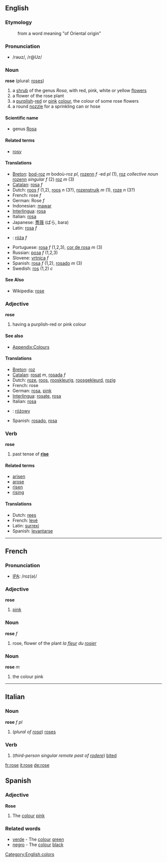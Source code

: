 ==English==
===Etymology===
:from a word meaning "of Oriental origin"

===Pronunciation===
*/rəʊz/, /r@Uz/

===Noun===
'''rose''' (plural: [[roses]])

#a [[shrub]] of the genus ''Rosa'', with red, pink, white or yellow [[flower]]s
#a flower of the rose plant
#a [[purple|purplish]]-[[red]] or [[pink]] [[colour]], the colour of some rose flowers
#a round [[nozzle]] for a sprinkling can or hose

====Scientific name====
*genus [[Rosa]]

====Related terms====
*[[rosy]]

====Translations====
*[[Breton]]: [[bod-roz]] ''m'' bodoù-roz ''pl'', [[rozenn]] ''f'' -ed ''pl'' (1), [[roz]] ''collective noun'' [[rozenn]] ''singular f'' (2) [[roz]] ''m'' (3)
*[[Catalan]]: [[rosa]] ''f''
*Dutch: [[roos]] ''f'' (1,2), [[roos]] ''n'' (3?), [[rozenstruik]] ''m'' (1), [[roze]] ''n'' (3?)
*French: rose ''f''
*German: Rose ''f''
*Indonesian: [[mawar]]
*[[Interlingua]]: [[rosa]]
*Italian: [[rosa]]
*Japanese: [[薔薇]] (ばら, bara)
*Latin: [[rosa]] ''f''
*{{pl}}: [[róża]] ''f''
*Portuguese: [[rosa]] ''f'' (1,2,3), [[cor de rosa]] ''m'' (3)
*Russian: [[роза]] ''f'' (1,2,3)
*Slovene: [[vrtnica]] ''f''
*Spanish: [[rosa]] ''f'' (1,2), [[rosado]] ''m'' (3)
*Swedish: [[ros]] (1,2) ''c''

====See Also====
*Wikipedia: [[w:rose|rose]]

===Adjective===
'''rose'''

#having a purplish-red or pink colour

====See also====
*[[Wiktionary_Appendix:Colours|Appendix:Colours]]

====Translations====
*[[Breton]]: [[roz]]
*[[Catalan]]: [[rosat]] ''m'', [[rosada]] ''f''
*Dutch: [[roze]], [[roos]], [[rooskleurig]], [[roosgekleurd]], [[rozig]]
*French: rose
*German: [[rosa]], [[pink]]
*[[Interlingua]]: [[rosate]], [[rosa]]
*Italian: [[rosa]]
*{{pl}}: [[różowy]]
*Spanish: [[rosado]], [[rosa]]

=== Verb ===
'''rose'''

# past tense of '''[[rise]]'''

====Related terms====
*[[arisen]]
*[[arose]]
*[[risen]]
*[[rising]]

====Translations====
*Dutch: [[rees]]
*French: [[levé]]
*Latin: [[surrexi]]
*Spanish: [[levantarse]]

----

==French==
===Pronunciation===
*[[w:IPA|IPA]]: /roz(ə)/

===Adjective===
'''rose'''

# [[pink]]

===Noun===
'''rose''' ''f''

# rose, flower of the plant ''la [[fleur]] du [[rosier]]''

===Noun===
'''rose''' ''m''

# the colour pink
----

==Italian==
===Noun===
'''rose''' ''f pl''

# (''plural of [[rosa]]'') [[roses]]

===Verb===

# (''third-person singular remote past of [[rodere]]'') [[bite]]d
[[Category:English colors]]
[[fr:rose]]
[[it:rose]]
[[de:rose]]

==Spanish==

===Adjective===

'''Rose'''

#The [[colour]] [[pink]]

===Related words===

*[[verde]] - The [[colour]] [[green]]
*[[negro]] - The [[colour]] [[black]]